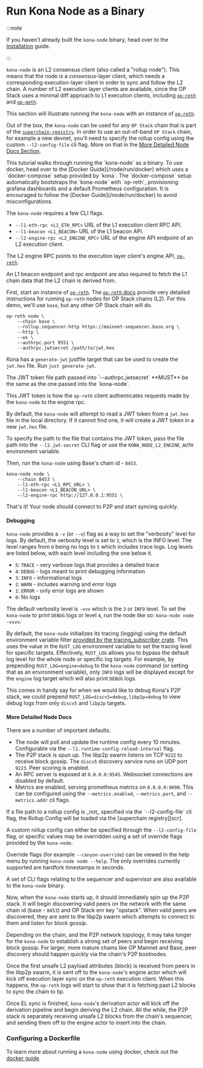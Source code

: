 
# Run Kona Node as a Binary

:::note

If you haven't already built the `kona-node` binary, head over to the
[Installation](/node/install/overview) guide.

:::

`kona-node` is an L2 consensus client (also called a "rollup node").
This means that the node is a _consensus_-layer client, which needs
a corresponding execution-layer client in order to sync and follow
the L2 chain. A number of L2 execution layer clients are available,
since the OP Stack uses a minimal diff approach to L1 execution
clients, including [`op-reth`][op-reth] and [`op-geth`][op-geth].

This section will illustrate running the `kona-node` with an instance
of [`op-reth`][op-reth].

Out of the box, the `kona-node` can be used for any `OP Stack` chain
that is part of the [`superchain-registry`][scr]. In order to use an
out-of-band `OP Stack` chain, for example a new devnet, you'll need
to specify the rollup config using the custom `--l2-config-file`
cli flag. More on that in the
[More Detailed Node Docs Section](#-More-Detailed-Node-Docs).

<Callout type="info">
This tutorial walks through running the `kona-node` as
a binary. To use docker, head over to the
[Docker Guide](/node/run/docker) which uses a `docker-compose`
setup provided by `kona`. The `docker-compose` setup
automatically bootstraps the `kona-node` with `op-reth`,
provisioning grafana dashboards and a default Prometheus
configuration. It is encouraged to follow the
[Docker Guide](/node/run/docker) to avoid misconfigurations.
</Callout>

The `kona-node` requires a few CLI flags.

- `--l1-eth-rpc <L1_ETH_RPC>`
  URL of the L1 execution client RPC API.
- `--l1-beacon <L1_BEACON>`
  URL of the L1 beacon API.
- `--l2-engine-rpc <L2_ENGINE_RPC>`
  URL of the engine API endpoint of an L2 execution client.

The L2 engine RPC points to the execution layer client's engine API,
[`op-reth`][op-reth].

An L1 beacon endpoint and rpc endpoint are also required to
fetch the L1 chain data that the L2 chain is derived from.

First, start an instance of [`op-reth`][op-reth]. The
[`op-reth` docs][op-reth-docs] provide very detailed instructions
for running `op-reth` nodes for OP Stack chains (L2). For this
demo, we'll use `base`, but any other OP Stack chain will do.

```
op-reth node \
    --chain base \
    --rollup.sequencer-http https://mainnet-sequencer.base.org \
    --http \
    --ws \
    --authrpc.port 9551 \
    --authrpc.jwtsecret /path/to/jwt.hex
```

Kona has a `generate-jwt` justfile target that can be used to
create the `jwt.hex` file. Run `just generate-jwt`.


<Callout type="info">
The JWT token file path passed into `--authrpc.jwtsecret`
**MUST** be the same as the one passed into the `kona-node`.

This JWT token is how the `op-reth` client authenticates
requests made by the `kona-node` to the engine rpc.

By default, the `kona-node` will attempt to read a JWT token
from a `jwt.hex` file in the local directory. If it cannot
find one, it will create a JWT token in a new `jwt.hex` file.

To specify the path to the file that contains the JWT token,
pass the file path into the `--l2.jwt-secret` CLI flag or
use the `KONA_NODE_L2_ENGINE_AUTH` environment variable.
</Callout>

Then, run the `kona-node` using Base's chain id - `8453`.

```
kona-node node \
    --chain 8453 \
    --l1-eth-rpc <L1_RPC_URL> \
    --l1-beacon <L1_BEACON_URL> \
    --l2-engine-rpc http://127.0.0.1:9551 \
```

That's it! Your node should connect to P2P and start syncing
quickly.


#### Debugging

`kona-node` provides a `-v` (or `--v`) flag as a way to set
the "verbosity" level for logs. By default, the verbosity level
is set to `3`, which is the INFO level. The level ranges from `0`
being no logs to `5` which includes trace logs. Log levels are
listed below, with each level including the one below it.

- `5`: `TRACE` - very verbose logs that provides a detailed trace
- `4`: `DEBUG` - logs meant to print debugging information
- `3`: `INFO` - informational logs
- `2`: `WARN` - includes warning and error logs
- `1`: `ERROR` - only error logs are shown
- `0`: No logs

The default verbosity level is `-vvv` which is the `3` or `INFO`
level. To set the `kona-node` to print `DEBUG` logs or level `4`,
run the node like so: `kona-node node -vvvv`.

By default, the `kona-node` initializes its tracing (logging)
using the default environment variable filter [provided by the
tracing_subscriber crate][tracing-env]. This uses the value in
the `RUST_LOG` environment variable to set the tracing level
for specific targets. Effectively, `RUST_LOG` allows you to
bypass the default log level for the whole node or specific
log targets. For example, by prepending `RUST_LOG=engine=debug`
to the `kona-node` command (or setting that as an environment
variable), only `INFO` logs will be displayed except for the
`engine` log target which will also print `DEBUG` logs.

This comes in handy say for when we would like to debug Kona's
P2P stack, we could prepend `RUST_LOG=discv5=debug,libp2p=debug`
to view debug logs from only `discv5` and `libp2p` targets.


#### More Detailed Node Docs

There are a number of important defaults.

- The node will poll and update the runtime config every 10 minutes.
  Configurable via the `--l1.runtime-config-reload-interval` flag.
- The P2P stack is spun up. The libp2p swarm listens on TCP `9222`
  to receive block gossip. The `discv5` discovery service runs on
  UDP port `9223`. Peer scoring is enabled.
- An RPC server is exposed at `0.0.0.0:9545`. Websocket connections
  are disabled by default.
- Metrics are enabled, serving prometheus metrics on `0.0.0.0:9090`.
  This can be configured using the `--metrics.enabled`,
  `--metrics.port`, and `--metrics.addr` cli flags.

<Callout type="info">
If a file path to a rollup config is _not_ specified via the
`--l2-config-file` cli flag, the Rollup Config will be loaded
via the [superchain registry][scr].

A custom rollup config can either be specified through the
`--l2-config-file` flag, or specific values may be overridden
using a set of override flags provided by the `kona-node`.

Override flags (for example `--canyon-override`) can be viewed
in the help menu by running `kona-node node --help`. The only
overrides currently supported are hardfork timestamps in seconds.
</Callout>

A set of CLI flags relating to the sequencer and supervisor are
also available to the `kona-node` binary.

Now, when the `kona-node` starts up, it should immediately spin up
the P2P stack. It will begin discovering valid peers on the network
with the same chain id (base - `8453`) and OP Stack enr key "opstack".
When valid peers are discovered, they are sent to the libp2p swarm
which attempts to connect to them and listen for block gossip.

Depending on the chain, and the P2P network topology, it may take
longer for the `kona-node` to establish a strong set of peers and
begin receiving block gossip. For larger, more mature chains like
OP Mainnet and Base, peer discovery should happen quickly via the
chain's P2P bootnodes.

Once the first unsafe L2 payload attributes (block) is received
from peers in the libp2p swarm, it is sent off to the `kona-node`'s
engine actor which will kick off execution layer sync on the
`op-reth` execution client. When this happens, the `op-reth` logs
will start to show that it is fetching past L2 blocks to sync the
chain to tip.

Once EL sync is finished, `kona-node`'s derivation actor will
kick off the derivation pipeline and begin deriving the L2 chain.
All the while, the P2P stack is separately receiving unsafe L2
blocks from the chain's sequencer, and sending them off to the
engine actor to insert into the chain.


### Configuring a Dockerfile

To learn more about running a `kona-node` using docker, check
out the [docker guide](/node/run/docker).


[tracing-env]: https://docs.rs/tracing-subscriber/latest/tracing_subscriber/filter/struct.EnvFilter.html#method.from_default_env

[scr]: https://github.com/ethereum-optimism/superchain-registry/tree/main

[op-reth-docs]: https://reth.rs/run/opstack

[op-reth]: https://github.com/paradigmxyz/reth/blob/main/crates/optimism/bin/src/main.rs
[op-geth]: https://github.com/ethereum-optimism/op-geth

[buildx]: https://github.com/op-rs/kona/tree/main/docker
[packages]: https://github.com/orgs/op-rs/packages?repo_name=kona
[pdocs]: https://github.com/op-rs/kona/pkgs/container/kona%2Fkona-node/446969659?tag=latest
